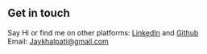 

## Get in touch

Say Hi or find me on other platforms:  <a target="_blank" rel="noopener noreferrer" href="https://www.linkedin.com/in/jaykumar-halpati/">LinkedIn</a> and <a target="_blank" rel="noopener noreferrer" href="https://github.com/Jhalpati">Github</a><br/>
Email: Jaykhalpati@gmail.com


